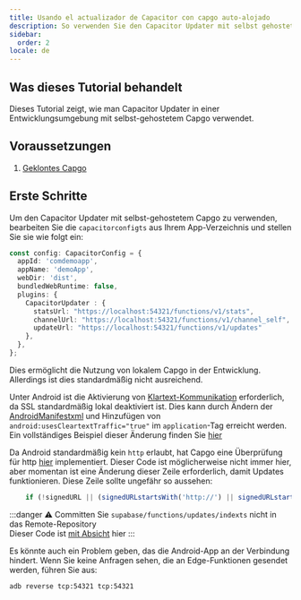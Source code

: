 ```yaml
---
title: Usando el actualizador de Capacitor con capgo auto-alojado
description: So verwenden Sie den Capacitor Updater mit selbst gehostetem Capgo
sidebar:
  order: 2
locale: de
---
```


## Was dieses Tutorial behandelt

Dieses Tutorial zeigt, wie man Capacitor Updater in einer Entwicklungsumgebung mit selbst-gehostetem Capgo verwendet.

## Voraussetzungen

1. [Geklontes Capgo](https://github.com/Cap-go/capgo/)

## Erste Schritte

Um den Capacitor Updater mit selbst-gehostetem Capgo zu verwenden, bearbeiten Sie die `capacitorconfigts` aus Ihrem App-Verzeichnis und stellen Sie sie wie folgt ein:

```ts
const config: CapacitorConfig = {
  appId: 'comdemoapp',
  appName: 'demoApp',
  webDir: 'dist',
  bundledWebRuntime: false,
  plugins: {
    CapacitorUpdater : {
      statsUrl: "https://localhost:54321/functions/v1/stats",
      channelUrl: "https://localhost:54321/functions/v1/channel_self",
      updateUrl: "https://localhost:54321/functions/v1/updates"
    },
  },
};
```

Dies ermöglicht die Nutzung von lokalem Capgo in der Entwicklung. Allerdings ist dies standardmäßig nicht ausreichend.

Unter Android ist die Aktivierung von [Klartext-Kommunikation](https://developerandroidcom/topic/security/risks/cleartext/) erforderlich, da SSL standardmäßig lokal deaktiviert ist.
Dies kann durch Ändern der [AndroidManifestxml](https://github.com/Cap-go/capacitor-updater/blob/main/android/src/main/AndroidManifestxml/) und Hinzufügen von `android:usesCleartextTraffic="true"` im `application`-Tag erreicht werden.
Ein vollständiges Beispiel dieser Änderung finden Sie [hier](https://gistgithubcom/WcaleNieWolny/061a015acdebe35eaf3afd7030797701/)

Da Android standardmäßig kein `http` erlaubt, hat Capgo eine Überprüfung für http [hier](https://github.com/Cap-go/capgo/blob/4cce6c0707d745faa2afbab643e636bad927c602/supabase/functions/updates/indexts/#L396) implementiert.
Dieser Code ist möglicherweise nicht immer hier, aber momentan ist eine Änderung dieser Zeile erforderlich, damit Updates funktionieren.
Diese Zeile sollte ungefähr so aussehen:
```ts
    if (!signedURL || (signedURLstartsWith('http://') || signedURLstartsWith('https://'))) {
```

:::danger
⚠️ Committen Sie `supabase/functions/updates/indexts` nicht in das Remote-Repository\
Dieser Code ist [mit Absicht](https://github.com/Cap-go/capacitor-updater/issues/37/#issuecomment-1684916354) hier
:::

Es könnte auch ein Problem geben, das die Android-App an der Verbindung hindert. Wenn Sie keine Anfragen sehen, die an Edge-Funktionen gesendet werden, führen Sie aus:
```bash
adb reverse tcp:54321 tcp:54321
```
